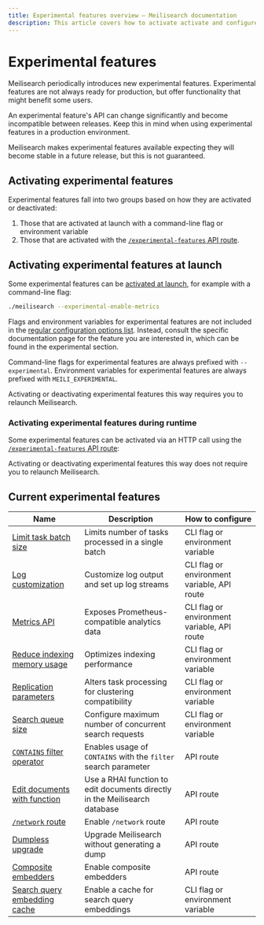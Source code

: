 ```yaml
---
title: Experimental features overview — Meilisearch documentation
description: This article covers how to activate activate and configure Meilisearch experimental features.
---
```


# Experimental features

Meilisearch periodically introduces new experimental features. Experimental features are not always ready for production, but offer functionality that might benefit some users.

An experimental feature's API can change significantly and become incompatible between releases. Keep this in mind when using experimental features in a production environment.

Meilisearch makes experimental features available expecting they will become stable in a future release, but this is not guaranteed.

## Activating experimental features

Experimental features fall into two groups based on how they are activated or deactivated:

1. Those that are activated at launch with a command-line flag or environment variable
2. Those that are activated with the [`/experimental-features` API route](/reference/api/experimental_features).

## Activating experimental features at launch

Some experimental features can be [activated at launch](/learn/self_hosted/configure_meilisearch_at_launch), for example with a command-line flag:

```sh
./meilisearch --experimental-enable-metrics
```

Flags and environment variables for experimental features are not included in the [regular configuration options list](/learn/self_hosted/configure_meilisearch_at_launch#all-instance-options). Instead, consult the specific documentation page for the feature you are interested in, which can be found in the experimental section.

Command-line flags for experimental features are always prefixed with `--experimental`. Environment variables for experimental features are always prefixed with `MEILI_EXPERIMENTAL`.

Activating or deactivating experimental features this way requires you to relaunch Meilisearch.

### Activating experimental features during runtime

Some experimental features can be activated via an HTTP call using the [`/experimental-features` API route](/reference/api/experimental_features):

<CodeSamples id="update_experimental_features_1" />

Activating or deactivating experimental features this way does not require you to relaunch Meilisearch.

## Current experimental features

| Name                                                                                            | Description                                                                | How to configure                            |
| ----------------------------------------------------------------------------------------------- | -------------------------------------------------------------------------- | ------------------------------------------- |
| [Limit task batch size](/learn/self_hosted/configure_meilisearch_at_launch)                     | Limits number of tasks processed in a single batch                         | CLI flag or environment variable            |
| [Log customization](/reference/api/logs)                                                        | Customize log output and set up log streams                                | CLI flag or environment variable, API route |
| [Metrics API](/reference/api/metrics)                                                           | Exposes Prometheus-compatible analytics data                               | CLI flag or environment variable, API route |
| [Reduce indexing memory usage](/learn/self_hosted/configure_meilisearch_at_launch)              | Optimizes indexing performance                                             | CLI flag or environment variable            |
| [Replication parameters](/learn/self_hosted/configure_meilisearch_at_launch)                    | Alters task processing for clustering compatibility                        | CLI flag or environment variable            |
| [Search queue size](/learn/self_hosted/configure_meilisearch_at_launch)                         | Configure maximum number of concurrent search requests                     | CLI flag or environment variable            |
| [`CONTAINS` filter operator](/learn/filtering_and_sorting/filter_expression_reference#contains) | Enables usage of `CONTAINS` with the `filter` search parameter             | API route                                   |
| [Edit documents with function](/reference/api/documents#update-documents-with-function)         | Use a RHAI function to edit documents directly in the Meilisearch database | API route                                   |
| [`/network` route](/reference/api/network)                                                      | Enable `/network` route                                                    | API route                                   |
| [Dumpless upgrade](/learn/self_hosted/configure_meilisearch_at_launch#dumpless-upgrade)         | Upgrade Meilisearch without generating a dump                              | API route                                   |
| [Composite embedders](/reference/api/settings#composite-embedders)                              | Enable composite embedders                                                 | API route                                   |
| [Search query embedding cache](/learn/self_hosted/configure_meilisearch_at_launch#search-query-embedding-cache) | Enable a cache for search query embeddings                 | CLI flag or environment variable            |
